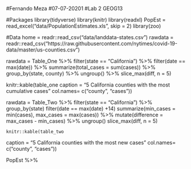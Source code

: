#Fernando Meza
#07-07-20201
#Lab 2 GEOG13

#Packages
library(tidyverse)
library(knitr)
library(readxl)
PopEst = read_excel("data/PopulationEstimates.xls", 
    skip = 2)
library(zoo)

#Data
home = readr::read_csv("data/landdata-states.csv")
rawdata = readr::read_csv("https://raw.githubusercontent.com/nytimes/covid-19-data/master/us-counties.csv")

rawdata = Table_One %>%
  filter(state == "California") %>%
  filter(date == max(date)) %>%
  summarize(total_cases = sum(cases)) %>%
  group_by(state, county) %>%
  ungroup() %>%
  slice_max(diff, n = 5)
  
  knitr::kable(table_one
  caption = "5 California counties with the most cumulative cases"
  col.names= c("county", "cases"))

rawdata = Table_Two %>%
  filter(state == "California") %>%
  group_by(state)
  filter(date == max(date) +14)
  summarize(min_cases = min(cases), max_cases = max(cases)) %>%
  mutate(difference = max_cases - min_cases) %>%
  ungroup()
  slice_max(diff, n = 5)
  
    knitr::kable(table_two
  caption = "5 California counties with the most new cases"
  col.names= c("county", "cases"))
  
  PopEst %>%
